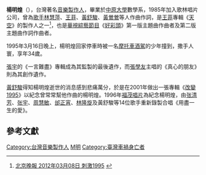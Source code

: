 '''楊明煌'''（{{bd|1960年|4月23日|1995年|3月16日}}），台灣著名[[音樂製作人|音樂製作人]]，畢業於[[中原大學|中原大學]]數學系，1985年加入歌林唱片公司，曾為[[歌手|歌手]][[林慧萍|林慧萍]]、[[王菲|王菲]]、[[黃舒駿|黃舒駿]]、[[黃鶯鶯|黃鶯鶯]]等人作曲作詞，是[[王菲|王菲]]專輯《[[天空_(專輯)|天空]]》的製作人之一<ref>[http://bjwb.bjd.com.cn/html/2012-03/08/content_57658.htm 北京晚報 2012年03月08日 刺激1995] {{webarchive|url=https://web.archive.org/web/20131213010729/http://bjwb.bjd.com.cn/html/2012-03/08/content_57658.htm |date=2013年12月13日 }}</ref>，也是[[華視|華視]][[綜藝節目|綜藝節目]]《[[好彩頭|好彩頭]]》第一版主題曲作曲者及第二版主題曲作詞作曲者。

1995年3月16日晚上，楊明煌回家停車時被一名[[摩托車|摩托車]][[酒駕|酒駕]]的少年撞到，撒手人寰，享年34歲。

[[張宇|張宇]]的《一言難盡》專輯成為其監製的最後遺作，而[[張學友|張學友]]主唱的《真心的朋友》則為其創作遺作。

[[黃舒駿|黃舒駿]]得知楊明煌逝世的消息感到悲痛萬分，於是在2001年做出一張專輯《[[改變1995|改變1995]]》以紀念曾常常幫他作曲的楊明煌。1996年[[福茂唱片|福茂唱片]]為紀念楊明煌，由[[张清芳|张清芳]]、[[张宇|张宇]]、[[周慧敏|周慧敏]]、[[邰正宵|邰正宵]]、[[林隆旋|林隆旋]]及黃舒駿等14位歌手重新錄製合唱《用盡一生的愛》。

==參考文獻==
{{reflist}}

{{DEFAULTSORT:Yang楊}}
[[Category:台灣音樂製作人|Category:台灣音樂製作人]]
[[Category:楊姓|M明]]
[[Category:臺灣車禍身亡者|Category:臺灣車禍身亡者]]


{{TW-enter-bio-stub}}